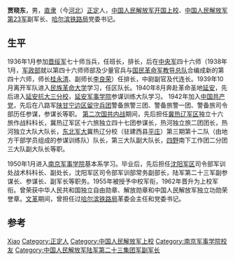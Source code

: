 {{Otheruses|other=名为贾晓东的其他人物|贾晓东}}
{{Notability Unreferenced|time=2018-12-28T09:13:35+00:00}}
{{unreferenced|time=2018-12-28T09:13:35+00:00}}
'''贾晓东'''{{BD|1921年|1月13日|2010年|7月15日|catIdx=J}}，男，[[直隶|直隶]]（今[[河北省|河北]]）[[正定县|正定]]人，[[中国人民解放军开国上校|中国人民解放军开国上校]]、[[中国人民解放军第23军|中国人民解放军第23军]]副军长、[[哈尔滨铁路局|哈尔滨铁路局]]党委书记。

== 生平 ==
1936年1月参加[[晋绥军|晋绥军]]七十师当兵，任班长，排长，后在[[中央军|中央军]]四十六师（1938年1月，[[军政部|军政部]]就以第四十六师师部及少量官兵与[[国民革命军教导总队|国民革命军教导总队]]合编成新的第四十六师，师长[[桂永清|桂永清]]、副师长[[李良荣|李良荣]]）任排长，中尉副官及代连长。1939年10月离开军队进入[[民族革命大学|民族革命大学]]学习，任区队长。1940年8月奔赴革命圣地[[延安|延安]]，先后进入[[抗日军政大学|延安抗大三分校]]，[[延安军事学院|延安军事学院]]参谋训练大队学习。 1942年加入[[中国共产党|中国共产党]]，先后在八路军[[陕甘宁边区留守兵团|陕甘宁边区留守兵团]]警备旅警三团、警备旅警一团、警备旅司令部历任参谋，参谋长等职。 [[第二次国共内战|第二次国共内战]]期间，先后担任[[冀热辽军区|冀热辽军区]]独立十六旅作战科科长，冀热辽军区十六旅独立四十七团参谋长，热河独立旅二团团长，热河独立大队大队长，[[东北军大|东北军大]]冀热辽分校（驻建西县[[平庄镇|平庄]]）第三期第十二队（由地方干部学员组成的参谋训练队）队长，第三大队副大队长，[[四野|四野]]南下工作团二分团三大队副大队长等职。

1950年1月进入[[南京军事学院|南京军事学院]]基本系学习。毕业后，先后担任[[沈阳军区|沈阳军区]]司令部军训处战术科科长、副处长，沈阳军区司令部军训部常务副部长，陆军第二十三军副参谋长、参谋长、副军长等职务。1955年被授予中校军衔，1962年晋升为上校军衔。曾荣获中华人民共和国独立自由勋章、解放勋章和中国人民解放军独立功勋荣誉章。[[文革|文革]]期间，曾担任过[[哈尔滨铁路局|哈尔滨铁路局]]革委会主任和党委书记。

== 参考 ==
{{reflist}}

{{Authority control}}
{{DEFAULTSORT:Jia}}
[[Category:贾姓|Xiao]]
[[Category:正定人|Category:正定人]]
[[Category:中国人民解放军上校|Category:中国人民解放军上校]]
[[Category:南京军事学院校友|Category:南京军事学院校友]]
[[Category:中国人民解放军陆军第二十三集团军副军长|Category:中国人民解放军陆军第二十三集团军副军长]]
